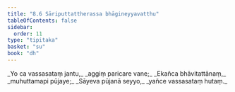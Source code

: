 ```yaml
---
title: "8.6 Sāriputtattherassa bhāgineyyavatthu"
tableOfContents: false
sidebar:
  order: 11
type: "tipitaka"
basket: "su"
book: "dh"
---
```



<DynamicBreadcrumb />

<Division number="107" book="dh">

<Paragraph number="115" type="verses" book="dh">
_Yo ca vassasataṃ jantu,_  
_aggiṃ paricare vane;_  
_Ekañca bhāvitattānaṃ,_  
_muhuttamapi pūjaye;_  
_Sāyeva pūjanā seyyo,_  
_yañce vassasataṃ hutaṃ._
</Paragraph>
</Division>